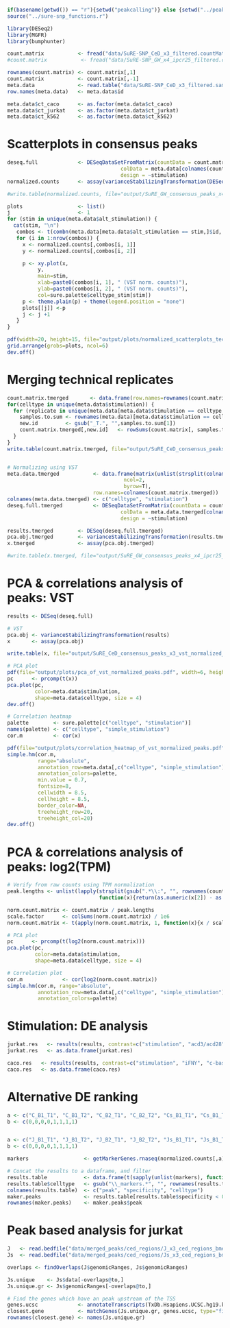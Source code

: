 ```r
if(basename(getwd()) == "r"){setwd("peakcalling")} else {setwd("../peakcalling")}
source("../sure-snp_functions.r")

library(DESeq2)
library(MGFR)
library(bumphunter)

count.matrix           <- fread("data/SuRE-SNP_CeD_x3_filtered.countMatrix", data.table = F)
#count.matrix           <- fread("data/SuRE-SNP_GW_x4_ipcr25_filtered.countMatrix", data.table = F)

rownames(count.matrix) <- count.matrix[,1]
count.matrix           <- count.matrix[,-1]
meta.data              <- read.table("data/SuRE-SNP_CeD_x3_filtered.samplesheet", stringsAsFactors = F, header=T)
row.names(meta.data)   <- meta.data$id

meta.data$ct_caco      <- as.factor(meta.data$ct_caco)
meta.data$ct_jurkat    <- as.factor(meta.data$ct_jurkat)
meta.data$ct_k562      <- as.factor(meta.data$ct_k562)
```

# Scatterplots in consensus peaks
```r
deseq.full             <- DESeqDataSetFromMatrix(countData = count.matrix,
                                     colData = meta.data[colnames(count.matrix),],
                                     design = ~stimulation)
normalized.counts      <- assay(varianceStabilizingTransformation(DESeq(deseq.full)))

#write.table(normalized.counts, file="output/SuRE_GW_consensus_peaks_x4_ipcr25_vst_normalized_count_matrix.tsv", sep="\t", quote=F)

plots                  <- list()
j                      <- 1
for (stim in unique(meta.data$alt_stimulation)) {
  cat(stim, "\n")
   combos <- t(combn(meta.data[meta.data$alt_stimulation == stim,]$id, 2))
   for (i in 1:nrow(combos)) {
     x <- normalized.counts[,combos[i, 1]]
     y <- normalized.counts[,combos[i, 2]]

     p <- xy.plot(x,
          y,
          main=stim,
          xlab=paste0(combos[i, 1], " (VST norm. counts)"),
          ylab=paste0(combos[i, 2], " (VST norm. counts)"),
          col=sure.palette$celltype_stim[stim])
     p <- theme.plain(p) + theme(legend.position = "none")
     plots[[j]] <-p
     j <- j +1
   }
}

pdf(width=20, height=15, file="output/plots/normalized_scatterplots_technicals_consensus_peaks.pdf")
grid.arrange(grobs=plots, ncol=6)
dev.off()
```

# Merging technical replicates
```r
count.matrix.tmerged       <- data.frame(row.names=rownames(count.matrix))
for(celltype in unique(meta.data$stimulation)) {
  for (replicate in unique(meta.data[meta.data$stimulation == celltype,]$replicate)) {
    samples.to.sum <- rownames(meta.data)[meta.data$stimulation == celltype & meta.data$replicate == replicate] 
    new.id         <- gsub("_T.", "",samples.to.sum[1])
    count.matrix.tmerged[,new.id]   <- rowSums(count.matrix[, samples.to.sum])
  }
}
write.table(count.matrix.tmerged, file="output/SuRE_CeD_consensus_peaks_x3_count_matrix_technicals_merged.tsv", sep="\t", quote=F)


# Normalizing using VST
meta.data.tmerged           <- data.frame(matrix(unlist(strsplit(colnames(count.matrix.tmerged), split="_")),
                                      ncol=2,
                                      byrow=T),
                            row.names=colnames(count.matrix.tmerged))
colnames(meta.data.tmerged) <- c("celltype", "stimulation")
deseq.full.tmerged          <- DESeqDataSetFromMatrix(countData = count.matrix.tmerged,
                                     colData = meta.data.tmerged[colnames(count.matrix.tmerged),],
                                     design = ~stimulation)

results.tmerged        <- DESeq(deseq.full.tmerged)
pca.obj.tmerged        <- varianceStabilizingTransformation(results.tmerged)
x.tmerged              <- assay(pca.obj.tmerged)

#write.table(x.tmerged, file="output/SuRE_GW_consensus_peaks_x4_ipcr25_vst_normalized_count_matrix_technicals_merged.tsv", sep="\t", quote=F)
```

# PCA & correlations analysis of peaks: VST
```r
results <- DESeq(deseq.full)

# VST
pca.obj <- varianceStabilizingTransformation(results)
x       <- assay(pca.obj)

write.table(x, file="output/SuRE_CeD_consensus_peaks_x3_vst_normalized_count_matrix.tsv", sep="\t", quote=F)

# PCA plot
pdf(file="output/plots/pca_of_vst_normalized_peaks.pdf", width=6, height=5, paper="a4")
pc      <- prcomp(t(x))
pca.plot(pc,
         color=meta.data$stimulation,
         shape=meta.data$celltype, size = 4)
dev.off()

# Correlation heatmap
palette        <- sure.palette[c("celltype", "stimulation")]
names(palette) <- c("celltype", "simple_stimulation")
cor.m          <- cor(x)

pdf(file="output/plots/correlation_heatmap_of_vst_normalized_peaks.pdf", width=6, height=5, paper="a4")
simple.hm(cor.m, 
          range="absolute",
          annotation_row=meta.data[,c("celltype", "simple_stimulation")],
          annotation_colors=palette,
          min.value = 0.7,
          fontsize=8,
          cellwidth = 8.5,
          cellheight = 8.5,
          border_color=NA,
          treeheight_row=20,
          treeheight_col=20)
dev.off()
```

# PCA & correlations analysis of peaks: log2(TPM)
```r
# Verify from raw counts using TPM normalization
peak.lengths <- unlist(lapply(strsplit(gsub(".*\\:", "", rownames(count.matrix)), "-"),
                              function(x){return(as.numeric(x[2]) - as.numeric(x[1]))})) / 1000

norm.count.matrix <- count.matrix / peak.lengths
scale.factor      <- colSums(norm.count.matrix) / 1e6
norm.count.matrix <- t(apply(norm.count.matrix, 1, function(x){x / scale.factor}))

# PCA plot
pc      <- prcomp(t(log2(norm.count.matrix)))
pca.plot(pc,
         color=meta.data$stimulation,
         shape=meta.data$celltype, size = 4)

# Correlation plot
cor.m             <- cor(log2(norm.count.matrix))
simple.hm(cor.m, range="absolute",
          annotation_row=meta.data[,c("celltype", "simple_stimulation")],
          annotation_colors=palette)
```

# Stimulation: DE analysis
```r
jurkat.res   <- results(results, contrast=c("stimulation", "acd3/acd28", "j-baseline"), lfcThreshold = 1)
jurkat.res   <- as.data.frame(jurkat.res)

caco.res   <- results(results, contrast=c("stimulation", "iFNY", "c-baseline"), lfcThreshold = 1)
caco.res   <- as.data.frame(caco.res)
```

# Alternative DE ranking
```r
a <- c("C_B1_T1", "C_B1_T2", "C_B2_T1", "C_B2_T2", "Cs_B1_T1", "Cs_B1_T2", "Cs_B2_T1", "Cs_B2_T2")
b <- c(0,0,0,0,1,1,1,1)


a <- c("J_B1_T1", "J_B1_T2", "J_B2_T1", "J_B2_T2", "Js_B1_T1", "Js_B1_T2", "Js_B2_T1", "Js_B2_T2")
b <- c(0,0,0,0,1,1,1,1)

markers                  <- getMarkerGenes.rnaseq(normalized.counts[,a], class.vec=b)

# Concat the results to a dataframe, and filter
results.table            <- data.frame(t(sapply(unlist(markers), function(x){strsplit(x, split=" : ")[[1]]})), stringsAsFactors = F)
results.table$celltype   <- gsub("\\_markers.*", "", rownames(results.table))
colnames(results.table)  <- c("peak", "specificity", "celltype")
maker.peaks              <- results.table[results.table$specificity < 0.8,]
rownames(maker.peaks)    <- maker.peaks$peak

```

# Peak based analysis for jurkat
```r
J   <- read.bedfile("data/merged_peaks/ced_regions/J_x3_ced_regions_bmerged.narrowPeak", chr.prefix = "chr")
Js  <- read.bedfile("data/merged_peaks/ced_regions/Js_x3_ced_regions_bmerged.narrowPeak", chr.prefix = "chr")

overlaps <- findOverlaps(J$genomicRanges, Js$genomicRanges)

Js.unique    <- Js$data[-overlaps@to,]
Js.unique.gr <- Js$genomicRanges[-overlaps@to,]

# Find the genes which have an peak upstream of the TSS
genes.ucsc             <- annotateTranscripts(TxDb.Hsapiens.UCSC.hg19.knownGene)
closest.gene           <- matchGenes(Js.unique.gr, genes.ucsc, type="fiveprime", skipExons = T, promoterDist = 1000)
rownames(closest.gene) <- names(Js.unique.gr)


```

